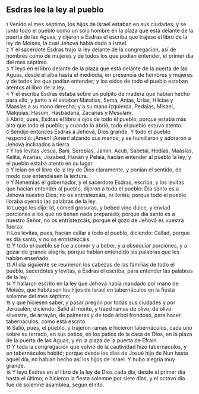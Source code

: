 == Esdras lee la ley al pueblo ==

{{anchor|1}} <small>1</small> Venido el mes séptimo, los hijos de Israel estaban en sus ciudades; y se juntó todo el pueblo como un solo hombre en la plaza que está delante de la puerta de las Aguas, y dijeron a Esdras el escriba que trajese el libro de la ley de Moisés, la cual Jehová había dado a Israel.<br>
{{anchor|2}} <small>2</small> Y el sacerdote Esdras trajo la ley delante de la congregación, así de hombres como de mujeres y de todos los que podían entender, el primer día del mes séptimo.<br>
{{anchor|3}} <small>3</small> Y leyó en el libro delante de la plaza que está delante de la puerta de las Aguas, desde el alba hasta el mediodía, en presencia de hombres y mujeres y de todos los que podían entender; y los oídos de todo el pueblo estaban atentos al libro de la ley.<br>
{{anchor|4}} <small>4</small> Y el escriba Esdras estaba sobre un púlpito de madera que habían hecho para ello, y junto a él estaban Matatías, Sema, Anías, Urías, Hilcías y Maasías a su mano derecha; y a su mano izquierda, Pedaías, Misael, Malquías, Hasum, Hasbadana, Zacarías y Mesulam.<br>
{{anchor|5}} <small>5</small> Abrió, pues, Esdras el libro a ojos de todo el pueblo, porque estaba más alto que todo el pueblo; y cuando lo abrió, todo el pueblo estuvo atento.<br>
{{anchor|6}} <small>6</small> Bendijo entonces Esdras a Jehová, Dios grande. Y todo el pueblo respondió: ¡Amén! ¡Amén! alzando sus manos; y se humillaron y adoraron a Jehová inclinados a tierra.<br>
{{anchor|7}} <small>7</small> Y los levitas Jesúa, Bani, Serebías, Jamín, Acub, Sabetai, Hodías, Maasías, Kelita, Azarías, Jozabed, Hanán y Pelaía, hacían entender al pueblo la ley; y el pueblo estaba atento en su lugar.<br>
{{anchor|8}} <small>8</small> Y leían en el libro de la ley de Dios claramente, y ponían el sentido, de modo que entendiesen la lectura.<br>
{{anchor|9}} <small>9</small> Y Nehemías el gobernador, y el sacerdote Esdras, escriba, y los levitas que hacían entender al pueblo, dijeron a todo el pueblo: Día santo es a Jehová nuestro Dios; no os entristezcáis, ni lloréis; porque todo el pueblo lloraba oyendo las palabras de la ley.<br>
{{anchor|10}} <small>10</small> Luego les dijo: Id, comed grosuras, y bebed vino dulce, y enviad porciones a los que no tienen nada preparado; porque día santo es a nuestro Señor; no os entristezcáis, porque el gozo de Jehová es vuestra fuerza.<br>
{{anchor|11}} <small>11</small> Los levitas, pues, hacían callar a todo el pueblo, diciendo: Callad, porque es día santo, y no os entristezcáis.<br>
{{anchor|12}} <small>12</small> Y todo el pueblo se fue a comer y a beber, y a obsequiar porciones, y a gozar de grande alegría, porque habían entendido las palabras que les habían enseñado.<br>
{{anchor|13}} <small>13</small> Al día siguiente se reunieron los cabezas de las familias de todo el pueblo, sacerdotes y levitas, a Esdras el escriba, para entender las palabras de la ley.<br>
{{anchor|14}} <small>14</small> Y hallaron escrito en la ley que Jehová había mandado por mano de Moisés, que habitasen los hijos de Israel en tabernáculos en la fiesta solemne del mes séptimo;<br>
{{anchor|15}} <small>15</small> y que hiciesen saber, y pasar pregón por todas sus ciudades y por Jerusalén, diciendo: Salid al monte, y traed ramas de olivo, de olivo silvestre, de arrayán, de palmeras y de todo árbol frondoso, para hacer tabernáculos, como está escrito.<br>
{{anchor|16}} <small>16</small> Salió, pues, el pueblo, y trajeron ramas e hicieron tabernáculos, cada uno sobre su terrado, en sus patios, en los patios de la casa de Dios, en la plaza de la puerta de las Aguas, y en la plaza de la puerta de Efraín.<br>
{{anchor|17}} <small>17</small> Y toda la congregación que volvió de la cautividad hizo tabernáculos, y en tabernáculos habitó; porque desde los días de Josué hijo de Nun hasta aquel día, no habían hecho así los hijos de Israel. Y hubo alegría muy grande.<br>
{{anchor|18}} <small>18</small> Y leyó Esdras en el libro de la ley de Dios cada día, desde el primer día hasta el último; e hicieron la fiesta solemne por siete días, y el octavo día fue de solemne asamblea, según el rito.<br>
